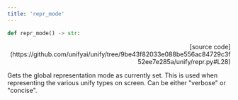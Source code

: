 ```yaml
---
title: 'repr_mode'
---
```


```python
def repr_mode() -> str:
```

<p align="right">[source code](https://github.com/unifyai/unify/tree/9be43f82033e088be556ac84729c3f52ee7e285a/unify/repr.py#L28)</p>

Gets the global representation mode as currently set. This is used when representing
the various unify types on screen. Can be either "verbose" or "concise".
